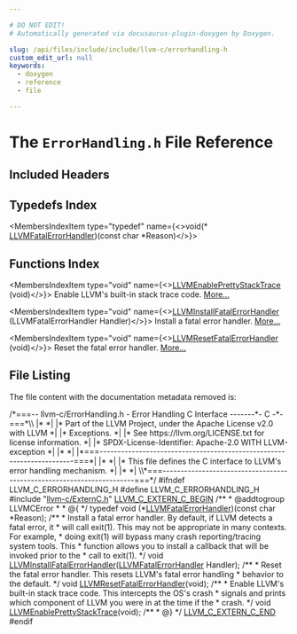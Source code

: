 ```yaml
---

# DO NOT EDIT!
# Automatically generated via docusaurus-plugin-doxygen by Doxygen.

slug: /api/files/include/include/llvm-c/errorhandling-h
custom_edit_url: null
keywords:
  - doxygen
  - reference
  - file

---
```





# The `ErrorHandling.h` File Reference

<DoxygenPage pluginConfig={pluginConfig}>



## Included Headers

<IncludesList>
<IncludesListItem
  filePath="llvm-c/ExternC.h"
  permalink="/docs/api/files/include/include/llvm-c/externc-h"
  isLocal="true" />
</IncludesList>

## Typedefs Index

<MembersIndex>

<MembersIndexItem
  type="typedef"
  name={<>void(&#42; <a href="/docs/api/groups/llvmcerror/#gaaba79ae56a17485c5d3fbd004ff60e47">LLVMFatalErrorHandler</a>)(const char *Reason)</>}>
</MembersIndexItem>

</MembersIndex>

## Functions Index

<MembersIndex>

<MembersIndexItem
  type="void"
  name={<><a href="/docs/api/groups/llvmcerror/#gacd4315fc836550166df8bff5bf55dc32">LLVMEnablePrettyStackTrace</a> (void)</>}>
Enable LLVM&#39;s built-in stack trace code. <a href="/docs/api/groups/llvmcerror/#gacd4315fc836550166df8bff5bf55dc32">More...</a>
</MembersIndexItem>

<MembersIndexItem
  type="void"
  name={<><a href="/docs/api/groups/llvmcerror/#gaf6159e6764fb23072ec25514b90b0ebd">LLVMInstallFatalErrorHandler</a> (LLVMFatalErrorHandler Handler)</>}>
Install a fatal error handler. <a href="/docs/api/groups/llvmcerror/#gaf6159e6764fb23072ec25514b90b0ebd">More...</a>
</MembersIndexItem>

<MembersIndexItem
  type="void"
  name={<><a href="/docs/api/groups/llvmcerror/#ga7ea3d621a4b178b39e068f2c017ae617">LLVMResetFatalErrorHandler</a> (void)</>}>
Reset the fatal error handler. <a href="/docs/api/groups/llvmcerror/#ga7ea3d621a4b178b39e068f2c017ae617">More...</a>
</MembersIndexItem>

</MembersIndex>


## File Listing

The file content with the documentation metadata removed is:

<ProgramListing>

<Link id="l00001" /><CodeLine lineNumber="1"><span class="doxyHighlightComment">/&#42;===-- llvm-c/ErrorHandling.h - Error Handling C Interface -------&#42;- C -&#42;-===&#42;\\</span></CodeLine>
<Link id="l00002" /><CodeLine lineNumber="2"><span class="doxyHighlightComment">|&#42;                                                                            &#42;|</span></CodeLine>
<Link id="l00003" /><CodeLine lineNumber="3"><span class="doxyHighlightComment">|&#42; Part of the LLVM Project, under the Apache License v2.0 with LLVM          &#42;|</span></CodeLine>
<Link id="l00004" /><CodeLine lineNumber="4"><span class="doxyHighlightComment">|&#42; Exceptions.                                                                &#42;|</span></CodeLine>
<Link id="l00005" /><CodeLine lineNumber="5"><span class="doxyHighlightComment">|&#42; See https://llvm.org/LICENSE.txt for license information.                  &#42;|</span></CodeLine>
<Link id="l00006" /><CodeLine lineNumber="6"><span class="doxyHighlightComment">|&#42; SPDX-License-Identifier: Apache-2.0 WITH LLVM-exception                    &#42;|</span></CodeLine>
<Link id="l00007" /><CodeLine lineNumber="7"><span class="doxyHighlightComment">|&#42;                                                                            &#42;|</span></CodeLine>
<Link id="l00008" /><CodeLine lineNumber="8"><span class="doxyHighlightComment">|&#42;===----------------------------------------------------------------------===&#42;|</span></CodeLine>
<Link id="l00009" /><CodeLine lineNumber="9"><span class="doxyHighlightComment">|&#42;                                                                            &#42;|</span></CodeLine>
<Link id="l00010" /><CodeLine lineNumber="10"><span class="doxyHighlightComment">|&#42; This file defines the C interface to LLVM&#39;s error handling mechanism.      &#42;|</span></CodeLine>
<Link id="l00011" /><CodeLine lineNumber="11"><span class="doxyHighlightComment">|&#42;                                                                            &#42;|</span></CodeLine>
<Link id="l00012" /><CodeLine lineNumber="12"><span class="doxyHighlightComment">\\&#42;===----------------------------------------------------------------------===&#42;/</span></CodeLine>
<Link id="l00013" /><CodeLine lineNumber="13"></CodeLine>
<Link id="l00014" /><CodeLine lineNumber="14"><span class="doxyHighlightPreprocessor">#ifndef LLVM&#95;C&#95;ERRORHANDLING&#95;H</span></CodeLine>
<Link id="l00015" /><CodeLine lineNumber="15"><span class="doxyHighlightPreprocessor">#define LLVM&#95;C&#95;ERRORHANDLING&#95;H</span></CodeLine>
<Link id="l00016" /><CodeLine lineNumber="16"></CodeLine>
<Link id="l00017" /><CodeLine lineNumber="17"><span class="doxyHighlightPreprocessor">#include &quot;<a href="/docs/api/files/include/include/llvm-c/externc-h">llvm-c/ExternC.h</a>&quot;</span></CodeLine>
<Link id="l00018" /><CodeLine lineNumber="18"></CodeLine>
<Link id="l00019" /><CodeLine lineNumber="19"><span class="doxyHighlight"><a href="/docs/api/files/include/include/llvm-c/externc-h/#a4789aaabaa5bf3b7a549171b47cc4d4a">LLVM&#95;C&#95;EXTERN&#95;C&#95;BEGIN</a></span></CodeLine>
<Link id="l00020" /><CodeLine lineNumber="20"></CodeLine>
<Link id="l00021" /><CodeLine lineNumber="21"><span class="doxyHighlightComment">/&#42;&#42;</span></CodeLine>
<Link id="l00022" /><CodeLine lineNumber="22"><span class="doxyHighlightComment"> &#42; @addtogroup LLVMCError</span></CodeLine>
<Link id="l00023" /><CodeLine lineNumber="23"><span class="doxyHighlightComment"> &#42;</span></CodeLine>
<Link id="l00024" /><CodeLine lineNumber="24"><span class="doxyHighlightComment"> &#42; @&#123;</span></CodeLine>
<Link id="l00025" /><CodeLine lineNumber="25"><span class="doxyHighlightComment"> &#42;/</span></CodeLine>
<Link id="l00026" /><CodeLine lineNumber="26"></CodeLine>
<Link id="l00027" /><CodeLine lineNumber="27" lineLink="/docs/api/groups/llvmcerror/#gaaba79ae56a17485c5d3fbd004ff60e47"><span class="doxyHighlightKeyword">typedef</span><span class="doxyHighlight"> void (&#42;<a href="/docs/api/groups/llvmcerror/#gaaba79ae56a17485c5d3fbd004ff60e47">LLVMFatalErrorHandler</a>)(</span><span class="doxyHighlightKeyword">const</span><span class="doxyHighlight"> </span><span class="doxyHighlightKeywordType">char</span><span class="doxyHighlight"> &#42;Reason);</span></CodeLine>
<Link id="l00028" /><CodeLine lineNumber="28"></CodeLine>
<Link id="l00029" /><CodeLine lineNumber="29"><span class="doxyHighlightComment">/&#42;&#42;</span></CodeLine>
<Link id="l00030" /><CodeLine lineNumber="30"><span class="doxyHighlightComment"> &#42; Install a fatal error handler. By default, if LLVM detects a fatal error, it</span></CodeLine>
<Link id="l00031" /><CodeLine lineNumber="31"><span class="doxyHighlightComment"> &#42; will call exit(1). This may not be appropriate in many contexts. For example,</span></CodeLine>
<Link id="l00032" /><CodeLine lineNumber="32"><span class="doxyHighlightComment"> &#42; doing exit(1) will bypass many crash reporting/tracing system tools. This</span></CodeLine>
<Link id="l00033" /><CodeLine lineNumber="33"><span class="doxyHighlightComment"> &#42; function allows you to install a callback that will be invoked prior to the</span></CodeLine>
<Link id="l00034" /><CodeLine lineNumber="34"><span class="doxyHighlightComment"> &#42; call to exit(1).</span></CodeLine>
<Link id="l00035" /><CodeLine lineNumber="35"><span class="doxyHighlightComment"> &#42;/</span></CodeLine>
<Link id="l00036" /><CodeLine lineNumber="36"><span class="doxyHighlightKeywordType">void</span><span class="doxyHighlight"> <a href="/docs/api/groups/llvmcerror/#gaf6159e6764fb23072ec25514b90b0ebd">LLVMInstallFatalErrorHandler</a>(<a href="/docs/api/groups/llvmcerror/#gaaba79ae56a17485c5d3fbd004ff60e47">LLVMFatalErrorHandler</a> Handler);</span></CodeLine>
<Link id="l00037" /><CodeLine lineNumber="37"></CodeLine>
<Link id="l00038" /><CodeLine lineNumber="38"><span class="doxyHighlightComment">/&#42;&#42;</span></CodeLine>
<Link id="l00039" /><CodeLine lineNumber="39"><span class="doxyHighlightComment"> &#42; Reset the fatal error handler. This resets LLVM&#39;s fatal error handling</span></CodeLine>
<Link id="l00040" /><CodeLine lineNumber="40"><span class="doxyHighlightComment"> &#42; behavior to the default.</span></CodeLine>
<Link id="l00041" /><CodeLine lineNumber="41"><span class="doxyHighlightComment"> &#42;/</span></CodeLine>
<Link id="l00042" /><CodeLine lineNumber="42"><span class="doxyHighlightKeywordType">void</span><span class="doxyHighlight"> <a href="/docs/api/groups/llvmcerror/#ga7ea3d621a4b178b39e068f2c017ae617">LLVMResetFatalErrorHandler</a>(</span><span class="doxyHighlightKeywordType">void</span><span class="doxyHighlight">);</span></CodeLine>
<Link id="l00043" /><CodeLine lineNumber="43"></CodeLine>
<Link id="l00044" /><CodeLine lineNumber="44"><span class="doxyHighlightComment">/&#42;&#42;</span></CodeLine>
<Link id="l00045" /><CodeLine lineNumber="45"><span class="doxyHighlightComment"> &#42; Enable LLVM&#39;s built-in stack trace code. This intercepts the OS&#39;s crash</span></CodeLine>
<Link id="l00046" /><CodeLine lineNumber="46"><span class="doxyHighlightComment"> &#42; signals and prints which component of LLVM you were in at the time if the</span></CodeLine>
<Link id="l00047" /><CodeLine lineNumber="47"><span class="doxyHighlightComment"> &#42; crash.</span></CodeLine>
<Link id="l00048" /><CodeLine lineNumber="48"><span class="doxyHighlightComment"> &#42;/</span></CodeLine>
<Link id="l00049" /><CodeLine lineNumber="49"><span class="doxyHighlightKeywordType">void</span><span class="doxyHighlight"> <a href="/docs/api/groups/llvmcerror/#gacd4315fc836550166df8bff5bf55dc32">LLVMEnablePrettyStackTrace</a>(</span><span class="doxyHighlightKeywordType">void</span><span class="doxyHighlight">);</span></CodeLine>
<Link id="l00050" /><CodeLine lineNumber="50"></CodeLine>
<Link id="l00051" /><CodeLine lineNumber="51"><span class="doxyHighlightComment">/&#42;&#42;</span></CodeLine>
<Link id="l00052" /><CodeLine lineNumber="52"><span class="doxyHighlightComment"> &#42; @&#125;</span></CodeLine>
<Link id="l00053" /><CodeLine lineNumber="53"><span class="doxyHighlightComment"> &#42;/</span></CodeLine>
<Link id="l00054" /><CodeLine lineNumber="54"></CodeLine>
<Link id="l00055" /><CodeLine lineNumber="55"><span class="doxyHighlight"><a href="/docs/api/files/include/include/llvm-c/externc-h/#ae016a3733553fe3990c8dfcec10d9d3a">LLVM&#95;C&#95;EXTERN&#95;C&#95;END</a></span></CodeLine>
<Link id="l00056" /><CodeLine lineNumber="56"></CodeLine>
<Link id="l00057" /><CodeLine lineNumber="57"><span class="doxyHighlightPreprocessor">#endif</span></CodeLine>

</ProgramListing>


</DoxygenPage>
